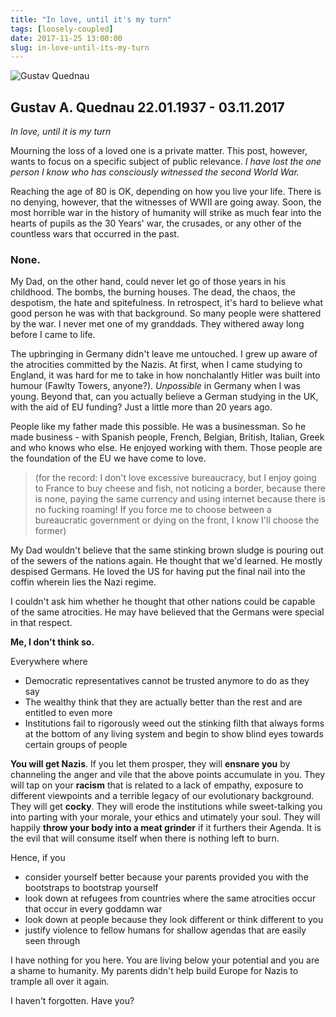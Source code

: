 ```yaml
---
title: "In love, until it's my turn"
tags: [loosely-coupled]
date: 2017-11-25 13:00:00
slug: in-love-until-its-my-turn
---
```


![Gustav Quednau](/assets/Gustav_1963.jpg)

## Gustav A. Quednau 22.01.1937 - 03.11.2017

_In love, until it is my turn_

Mourning the loss of a loved one is a private matter. This post, however, wants to focus on a specific subject of public relevance. _I have lost the one person I know who has consciously witnessed the second World War._

Reaching the age of 80 is OK, depending on how you live your life. There is no denying, however, that the witnesses of WWII are going away. Soon, the most horrible war in the history of humanity will strike as much fear into the hearts of pupils as the 30 Years' war, the crusades, or any other of the countless wars that occurred in the past.

### None.

My Dad, on the other hand, could never let go of those years in his childhood. The bombs, the burning houses. The dead, the chaos, the despotism, the hate and spitefulness. In retrospect, it's hard to believe what good person he was with that background. So many people were shattered by the war. I never met one of my granddads. They withered away long before I came to life.

The upbringing in Germany didn't leave me untouched. I grew up aware of the atrocities committed by the Nazis. At first, when I came studying to England, it was hard for me to take in how nonchalantly Hitler was built into humour (Fawlty Towers, anyone?). _Unpossible_ in Germany when I was young. Beyond that, can you actually believe a German studying in the UK, with the aid of EU funding? Just a little more than 20 years ago.

People like my father made this possible. He was a businessman. So he made business - with Spanish people, French, Belgian, British, Italian, Greek and who knows who else. He enjoyed working with them. Those people are the foundation of the EU we have come to love.

> (for the record: I don't love excessive bureaucracy, but I enjoy going to France to buy cheese and fish, not noticing a border, because there is none, paying the same currency and using internet because there is no fucking roaming! If you force me to choose between a bureaucratic government or dying on the front, I know I'll choose the former)

My Dad wouldn't believe that the same stinking brown sludge is pouring out of the sewers of the nations again. He thought that we'd learned. He mostly despised Germans. He loved the US for having put the final nail into the coffin wherein lies the Nazi regime. 

I couldn't ask him whether he thought that other nations could be capable of the same atrocities. He may have believed that the Germans were special in that respect.

__Me, I don't think so.__

Everywhere where

* Democratic representatives cannot be trusted anymore to do as they say
* The wealthy think that they are actually better than the rest and are entitled to even more
* Institutions fail to rigorously weed out the stinking filth that always forms at the bottom of any living system and begin to show blind eyes towards certain groups of people

__You will get Nazis__. If you let them prosper, they will __ensnare you__ by channeling the anger and vile that the above points accumulate in you. They will tap on your __racism__ that is related to a lack of empathy, exposure to different viewpoints and a terrible legacy of our evolutionary background. They will get __cocky__. They will erode the institutions while sweet-talking you into parting with your morale, your ethics and utimately your soul. They will happily __throw your body into a meat grinder__ if it furthers their Agenda. It is the evil that will consume itself when there is nothing left to burn.

Hence, if you
* consider yourself better because your parents provided you with the bootstraps to bootstrap yourself
* look down at refugees from countries where the same atrocities occur that occur in every goddamn war
* look down at people because they look different or think different to you
* justify violence to fellow humans for shallow agendas that are easily seen through

I have nothing for you here. You are living below your potential and you are a shame to humanity. My parents didn't help build Europe for Nazis to trample all over it again.

I haven't forgotten. Have you?
